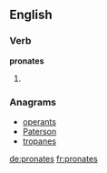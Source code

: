 ==English==

===Verb===
'''pronates'''

# {{third-person singular of|[[pronate]]}}

===Anagrams===
* [[operants#English|operants]]
* [[Paterson#English|Paterson]]
* [[tropanes#English|tropanes]]

[[de:pronates]]
[[fr:pronates]]